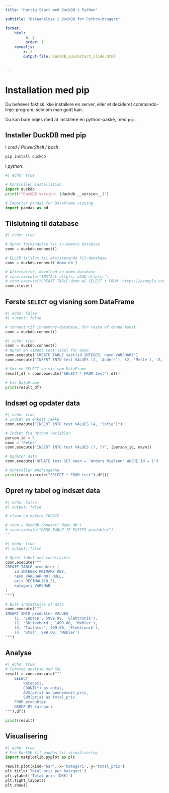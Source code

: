 ```yaml
---
title: "Hurtig Start med DuckDB i Python"

subtitle: "Dataanalyse i DuckDB for Python-brugere"

format: 
    html:
         x: y
         order: 1
    revealjs:
        x: z
        output-file: DuckDB_quickstart_slide.html


---
```


# Installation med pip

Du behøver faktisk ikke installere en server, eller et decideret commando-linje-program, selv om man godt kan.

Du kan bare nøjes med at installere en python-pakke, med `pip`.

## Installer DuckDB med pip

I _cmd_ / _PowerShell_ / _bash_:

```cmd
pip install duckdb
```

I _python_:
```python
#| echo: true

# Kontroller installation
import duckdb
print(f"DuckDB version: {duckdb.__version__}")

# Importer pandas for DataFrame visning
import pandas as pd
```

## Tilslutning til database

```python
#| echo: true

# Opret forbindelse til in-memory database
conn = duckdb.connect()

# ELLER tilslut til eksisterende fil-database
conn = duckdb.connect('demo.db')

# Alternativt, download en demo-database
# conn.execute("INSTALL httpfs; LOAD httpfs;")
# conn.execute("CREATE TABLE demo AS SELECT * FROM 'https://example.com/demodata.csv'")
conn.close()
```

## Første `SELECT` og visning som DataFrame

```python
#| echo: false
#| output: false

# connect til in-memory-database, for reste af denne tekst
conn = duckdb.connect()

```

```python
#| echo: true
conn = duckdb.connect()
# Opret en simpel test-tabel for demo
conn.execute("CREATE TABLE test(id INTEGER, navn VARCHAR)")
conn.execute("INSERT INTO test VALUES (1, 'Anders'), (2, 'Mette'), (3, 'Lars')")

# Kør en SELECT og vis som DataFrame
result_df = conn.execute("SELECT * FROM test").df()

# Vis DataFrame
print(result_df)
```

<!-- ```
   id    navn
0   1  Anders
1   2   Mette
2   3    Lars
``` -->

## Indsæt og opdater data

```python
#| echo: true
# Indsæt en enkelt række
conn.execute("INSERT INTO test VALUES (4, 'Sofie')")

# Indsæt fra Python variabler
person_id = 5
navn = "Peter"
conn.execute("INSERT INTO test VALUES (?, ?)", [person_id, navn])

# Opdater data
conn.execute("UPDATE test SET navn = 'Anders Nielsen' WHERE id = 1")

# Kontroller ændringerne
print(conn.execute("SELECT * FROM test").df())
```

## Opret ny tabel og indsæt data

```python
#| echo: false
#| output: false

# clean up before CREATE 

# conn = duckdb.connect('demo.db')
# conn.execute("DROP TABLE IF EXISTS produkter")
""
```

```python
#| echo: true
#| output: false

# Opret tabel med constraints
conn.execute("""
CREATE TABLE produkter (
    id INTEGER PRIMARY KEY,
    navn VARCHAR NOT NULL,
    pris DECIMAL(10,2),
    kategori VARCHAR
)
""")

# Bulk indsættelse af data
conn.execute("""
INSERT INTO produkter VALUES
    (1, 'Laptop', 5999.99, 'Elektronik'),
    (2, 'Skrivebord', 1499.00, 'Møbler'),
    (3, 'Tastatur', 499.50, 'Elektronik'),
    (4, 'Stol', 899.00, 'Møbler')
""")
```

## Analyse

```python
#| echo: true
# Foretag analyse med SQL
result = conn.execute("""
    SELECT 
        kategori, 
        COUNT(*) as antal, 
        AVG(pris) as gennemsnit_pris,
        SUM(pris) as total_pris
    FROM produkter
    GROUP BY kategori
""").df()

print(result)
```

## Visualisering

```python
#| echo: true
# Fra DuckDB til pandas til visualisering
import matplotlib.pyplot as plt

result.plot(kind='bar', x='kategori', y='total_pris')
plt.title('Total pris per kategori')
plt.ylabel('Total pris (DKK)')
plt.tight_layout()
plt.show()
```
